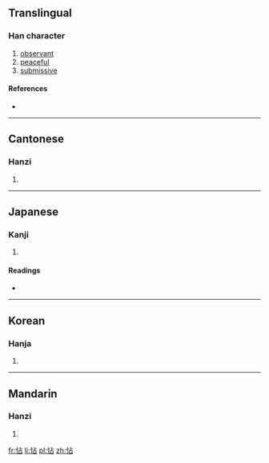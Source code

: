 ==Translingual==

===Han character===
{{Han char|rn=61|rad=心|as=05|sn=8|four=9106<sub>0</sub>|canj=心卜口 (PYR)}}

# [[observant]]
# [[peaceful]]
# [[submissive]]

====References====
* {{Han ref|kx=0380.190|dkj=10451|dj=0708.190|hdz=42284.110|uh=6017|ud=24599|bh=CCA3|bd=52387}}

----

==Cantonese==

===Hanzi===
{{yue-hanzi|jyut=|y=tip3}}

# {{defn|Cantonese|sort=心05}}

----

==Japanese==

===Kanji===
{{ja-kanji|grade=|rs=心05}}

# {{defn|Japanese|sort=心05}}

====Readings====
* {{ja-readings|on=[[ちょう]] (chō), [[てん]] (ten), [[せん]] (sen)|kun=[[おだやか]] (odayaka), [[したがう]] (shitagau)}}

----

==Korean==

===Hanja===
{{ko-hanja|hangeul=첩|eumhun=|rv=cheop|mr=ch'ŏp|y=chep}}

# {{defn|Korean|sort=心05}}

----

==Mandarin==

===Hanzi===
{{cmn-hanzi|pin=[[tiē]] ([[tie1]])|wg=t'ieh<sup>1</sup>}}

# {{defn|Mandarin|sort=心05}}

[[fr:怗]]
[[li:怗]]
[[pl:怗]]
[[zh:怗]]